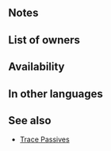 {{Passive
|type=A
|name=Knightly Devotion
|exclusive=1
|canUseWeapon={{WeaponList|All}}
|canUseMove={{MoveList|All}}
|properties=random_owner
|1name=Knightly Devotion
|1tagid=SID_忠義の槍
|1cost=300
|1effect=Enables【Canto (Rem. +1)】.<br><br>If unit initiates combat or is within 2 spaces of an ally, grants Atk/Spd/Def/Res+8 to unit and neutralizes unit's penalties during combat, and restores 7 HP to unit after combat.<br><br>【Canto (Rem. +1)】<br>After an attack, Assist skill, or structure destruction, unit can move again.<br><br>The distance of the movement is the remaining movement the unit had before the actions listed above+1 (If unit used a movement skill that warps them, the remainder is 0).<br><br>(Unit moves according to movement type. Once per turn. Cannot attack or assist. Only highest value applied. Does not stack. After moving, if a skill that grants another action would be triggered (like with Galeforce), Canto will trigger after the granted action. Unit's base movement has no effect on movement granted. Cannot warp (using skills like Wings of Mercy) a distance greater than unit would be able to move with normal Canto movement.)
|1required=-
}}
==Notes==
{{Canto|Rem. +1}}
{{IfUnitInitiates}}
{{Temporary buffs}}
{{Penalty neutralization}}
{{After combat healing}}
==List of owners==
{{Skill Hero List}}
==Availability==
{{PassiveFocusList}}
{{PassiveDistributionList}}
{{PassiveCombatManualList}}
==In other languages==
{{OtherLanguages
|japanese=忠義の槍
|german=Ritterlicher Eifer
|spanishEU=Fervor caballero
|spanishLA=Fervor caballero
|french=Fidélité héroïque
|italian=Dedizione cortese
|chineseTW=忠義之槍
|portuguese=Devoção heroica
}}
==See also==
{{See also skills|cond=Description LIKE '%grants Atk/Spd/Def/Res+%neutralizes unit_s penalties%' OR Description LIKE '%restores 7 HP%after combat%' AND Exclusive='1' AND Name NOT LIKE '%+'}}
* [[Skill families/B Passives#Trace|Trace Passives]]
{{Passives Navbox|A}}